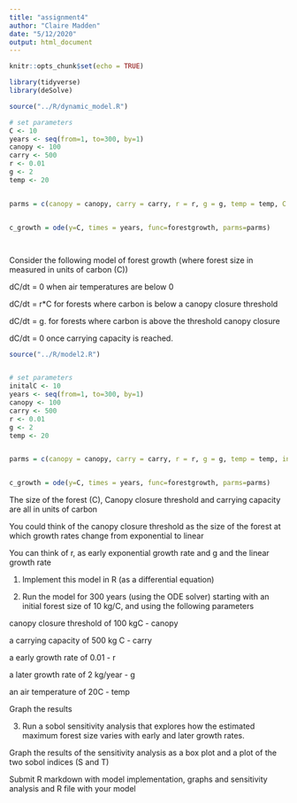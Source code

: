 ```yaml
---
title: "assignment4"
author: "Claire Madden"
date: "5/12/2020"
output: html_document
---
```


```r
knitr::opts_chunk$set(echo = TRUE)

library(tidyverse)
library(deSolve)
```




```r
source("../R/dynamic_model.R")

# set parameters
C <- 10
years <- seq(from=1, to=300, by=1)
canopy <- 100
carry <- 500
r <- 0.01
g <- 2
temp <- 20


parms = c(canopy = canopy, carry = carry, r = r, g = g, temp = temp, C = C)


c_growth = ode(y=C, times = years, func=forestgrowth, parms=parms)




```

Consider the following model of forest growth (where forest size in measured in units of carbon (C))

dC/dt = 0 when air temperatures are below 0

dC/dt  = r*C for forests where carbon is below a canopy closure threshold 

dC/dt = g. for forests where carbon is above the threshold canopy closure

dC/dt = 0 once carrying capacity is reached.

```r

source("../R/model2.R")


# set parameters
initalC <- 10
years <- seq(from=1, to=300, by=1)
canopy <- 100
carry <- 500
r <- 0.01
g <- 2
temp <- 20


parms = c(canopy = canopy, carry = carry, r = r, g = g, temp = temp, initialC = initialC)


c_growth = ode(y=C, times = years, func=forestgrowth, parms=parms)


```


The size of the forest (C), Canopy closure threshold and carrying capacity are all in units of carbon 

You could think of the canopy closure threshold as the size of the forest at which growth rates change from exponential to linear

You can think of r, as early exponential growth rate and g and the linear growth rate 


1. Implement this model in R (as a differential equation)

2. Run the model for 300 years (using the ODE solver)  starting with an initial forest size of 10 kg/C, and using the following parameters

canopy closure threshold of 100 kgC  - canopy

a carrying capacity of 500 kg C - carry

a early growth rate of 0.01 - r

 a later growth rate of 2 kg/year - g

an air temperature of 20C - temp

Graph the results

3. Run a sobol sensitivity analysis that explores how the estimated maximum forest size varies with early and later growth rates. 

Graph the results of the sensitivity analysis as a box plot and a plot of the two sobol indices (S and T)



Submit R markdown with model implementation, graphs and sensitivity analysis and R file with your model



